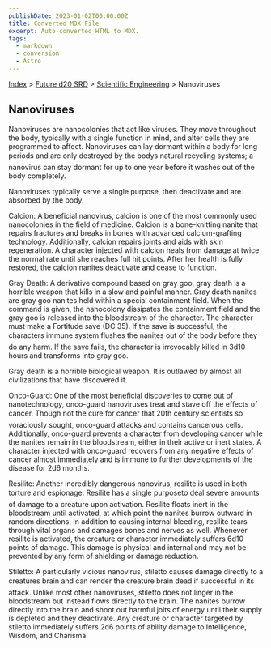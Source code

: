 ```yaml
---
publishDate: 2023-01-02T00:00:00Z
title: Converted MDX File
excerpt: Auto-converted HTML to MDX.
tags:
  - markdown
  - conversion
  - Astro
---
```






[Index](-index) > [Future d20 SRD](future-d20-srd-index) > [Scientific Engineering](future-d20-srd-scientific-engineering-index) > Nanoviruses 




## Nanoviruses


Nanoviruses are nanocolonies that act like viruses. They move throughout the body, typically with a single function in mind, and alter cells they are programmed to affect. Nanoviruses can lay dormant within a body for long periods and are only destroyed by the bodys natural recycling systems; a nanovirus can stay dormant for up to one year before it washes out of the body completely.


Nanoviruses typically serve a single purpose, then deactivate and are absorbed by the body.


Calcion: A beneficial nanovirus, calcion is one of the most commonly used nanocolonies in the field of medicine. Calcion is a bone-knitting nanite that repairs fractures and breaks in bones with advanced calcium-grafting technology. Additionally, calcion repairs joints and aids with skin regeneration. A character injected with calcion heals from damage at twice the normal rate until she reaches full hit points. After her health is fully restored, the calcion nanites deactivate and cease to function.


Gray Death: A derivative compound based on gray goo, gray death is a horrible weapon that kills in a slow and painful manner. Gray death nanites are gray goo nanites held within a special containment field. When the command is given, the nanocolony dissipates the containment field and the gray goo is released into the bloodstream of the character. The character must make a Fortitude save (DC 35). If the save is successful, the characters immune system flushes the nanites out of the body before they do any harm. If the save fails, the character is irrevocably killed in 3d10 hours and transforms into gray goo.


Gray death is a horrible biological weapon. It is outlawed by almost all civilizations that have discovered it.


Onco-Guard: One of the most beneficial discoveries to come out of nanotechnology, onco-guard nanoviruses treat and stave off the effects of cancer. Though not the cure for cancer that 20th century scientists so voraciously sought, onco-guard attacks and contains cancerous cells. Additionally, onco-guard prevents a character from developing cancer while the nanites remain in the bloodstream, either in their active or inert states. A character injected with onco-guard recovers from any negative effects of cancer almost immediately and is immune to further developments of the disease for 2d6 months.


Resilite: Another incredibly dangerous nanovirus, resilite is used in both torture and espionage. Resilite has a single purposeto deal severe amounts of damage to a creature upon activation. Resilite floats inert in the bloodstream until activated, at which point the nanites burrow outward in random directions. In addition to causing internal bleeding, resilite tears through vital organs and damages bones and nerves as well. Whenever resilite is activated, the creature or character immediately suffers 6d10 points of damage. This damage is physical and internal and may not be prevented by any form of shielding or damage reduction.


Stiletto: A particularly vicious nanovirus, stiletto causes damage directly to a creatures brain and can render the creature brain dead if successful in its attack. Unlike most other nanoviruses, stiletto does not linger in the bloodstream but instead flows directly to the brain. The nanites burrow directly into the brain and shoot out harmful jolts of energy until their supply is depleted and they deactivate. Any creature or character targeted by stiletto immediately suffers 2d6 points of ability damage to Intelligence, Wisdom, and Charisma.



